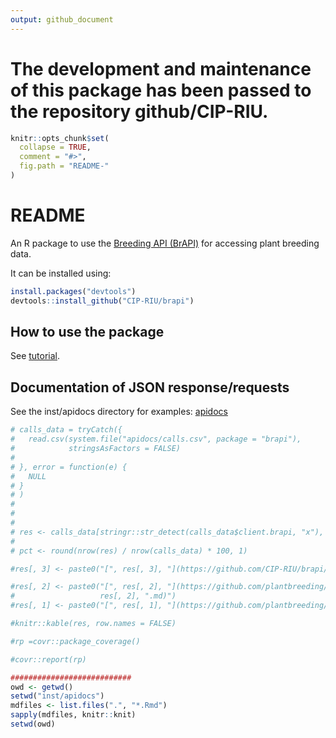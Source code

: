 ```yaml
---
output: github_document
---
```


<!-- README.md is generated from README.Rmd. Please edit that file -->
# The development and maintenance of this package has been passed to the repository github/CIP-RIU. 


```r
knitr::opts_chunk$set(
  collapse = TRUE,
  comment = "#>",
  fig.path = "README-"
)
```

# README

An R package to use the [Breeding API (BrAPI)](http://docs.brapi.apiary.io) for accessing plant breeding data.

It can be installed using:

```r
install.packages("devtools")
devtools::install_github("CIP-RIU/brapi")
```


## How to use the package

See [tutorial](https://github.com/c5sire/brapi/blob/master/inst/doc/tutorial.Rmd).

## Documentation of JSON response/requests

See the inst/apidocs directory for examples: [apidocs](https://github.com/c5sire/brapi/blob/master/inst/apidocs/README.md)



```r
# calls_data = tryCatch({
#   read.csv(system.file("apidocs/calls.csv", package = "brapi"),
#            stringsAsFactors = FALSE)
#   
# }, error = function(e) {
#   NULL
# }
# )
# 
# 
# 
# res <- calls_data[stringr::str_detect(calls_data$client.brapi, "x"), c(1, 7, 8)]
# 
# pct <- round(nrow(res) / nrow(calls_data) * 100, 1)
```

```r


#res[, 3] <- paste0("[", res[, 3], "](https://github.com/CIP-RIU/brapi/blob/master/inst/apidocs/", res[, 3], ".md)") 

#res[, 2] <- paste0("[", res[, 2], "](https://github.com/plantbreeding/API/blob/master/Specification/", res[, 1], "/", 
#                   res[, 2], ".md)") 
#res[, 1] <- paste0("[", res[, 1], "](https://github.com/plantbreeding/API/blob/master/Specification/", res[, 1], ")") 

#knitr::kable(res, row.names = FALSE)

```

```r
#rp =covr::package_coverage()

#covr::report(rp)

###########################
owd <- getwd()
setwd("inst/apidocs")
mdfiles <- list.files(".", "*.Rmd")
sapply(mdfiles, knitr::knit)
setwd(owd)
```
